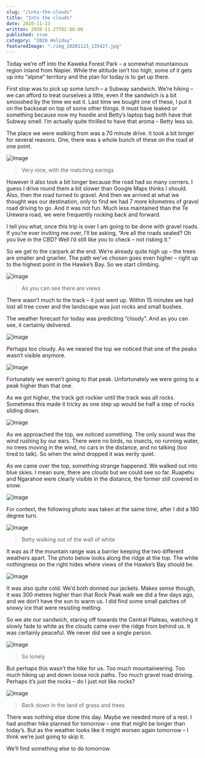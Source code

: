 ```yaml
---
slug: "/into-the-clouds"
title: "Into the clouds"
date: 2020-11-23
written: 2020-11-27T02:00:00
published: true
category: "2020 Holiday"
featuredImage: "./img_20201123_135427.jpg"
---
```


Today we’re off into the Kaweka Forest Park – a somewhat mountainous region inland from Napier. While the altitude isn’t too high, some of it gets up into “alpine” territory and the plan for today is to get up there.

First stop was to pick up some lunch – a Subway sandwich. We’re hiking – we can afford to treat ourselves a little, even if the sandwich is a bit smooshed by the time we eat it. Last time we bought one of these, I put it on the backseat on top of some other things. It must have leaked or something because now my hoodie and Betty’s laptop bag both have that Subway smell. I’m actually quite thrilled to have that aroma – Betty less so.

The place we were walking from was a 70 minute drive. It took a bit longer for several reasons. One, there was a whole bunch of these on the road at one point.

![Image](img_20201123_111841.jpg)

> Very nice, with the matching earings

However it also took a bit longer because the road had so many corners. I guess I drive round them a bit slower than Google Maps thinks I should. Also, then the road turned to gravel. And then we arrived at what we thought was our destination, only to find we had 7 more kilometres of gravel road driving to go. And it was not fun. Much less maintained than the Te Urewera road, we were frequently rocking back and forward.

I tell you what, once this trip is over I am going to be done with gravel roads. If you’re ever inviting me over, I’ll be asking, “Are all the roads sealed? Oh you live in the CBD? Well I’d still like you to check – not risking it.”

So we get to the carpark at the end. We’re already quite high up – the trees are smaller and gnarlier. The path we’ve chosen goes even higher – right up to the highest point in the Hawke’s Bay. So we start climbing.

![Image](img_20201123_123606.jpg)

> As you can see there are views

There wasn’t much to the track – it just went up. Within 15 minutes we had lost all tree cover and the landscape was just rocks and small bushes.

The weather forecast for today was predicting “cloudy”. And as you can see, it certainly delivered.

![Image](img_20201123_130306.jpg)

Perhaps too cloudy. As we neared the top we noticed that one of the peaks wasn’t visible anymore.

![Image](img_20201123_130736.jpg)

Fortunately we weren’t going to that peak. Unfortunately we were going to a peak higher than that one.

As we got higher, the track got rockier until the track was all rocks. Sometimes this made it tricky as one step up would be half a step of rocks sliding down.

![Image](img_20201123_131225.jpg)

As we approached the top, we noticed something. The only sound was the wind rushing by our ears. There were no birds, no insects, no running water, no trees moving in the wind, no cars in the distance, and no talking (too tired to talk). So when the wind dropped it was eerily quiet.

As we came over the top, something strange happened. We walked out into blue skies. I mean sure, there are clouds but we could see so far. Ruapehu and Ngarahoe were clearly visible in the distance, the former still covered in snow.

![Image](img_20201123_135427.jpg)

For context, the following photo was taken at the same time, after I did a 180 degree turn.

![Image](img_20201123_134506.jpg)

> Betty walking out of the wall of white

It was as if the mountain range was a barrier keeping the two different weathers apart. The photo below looks along the ridge at the top. The white nothingness on the right hides where views of the Hawke’s Bay should be.

![Image](img_20201123_140338.jpg)

It was also quite cold. We’d both donned our jackets. Makes sense though, it was 300 metres higher than that Rock Peak walk we did a few days ago, and we don’t have the sun to warm us. I did find some small patches of snowy ice that were resisting melting.

So we ate our sandwich, staring off towards the Central Plateau, watching it slowly fade to white as the clouds came over the ridge from behind us. It was certainly peaceful. We never did see a single person.

![Image](img_20201123_141629.jpg)

> So lonely

But perhaps this wasn’t the hike for us. Too much mountaineering. Too much hiking up and down loose rock paths. Too much gravel road driving. Perhaps it’s just the rocks – do I just not like rocks?

![Image](img_20201123_161849.jpg)

> Back down in the land of grass and trees

There was nothing else done this day. Maybe we needed more of a rest. I had another hike planned for tomorrow – one that might be longer than today’s. But as the weather looks like it might worsen again tomorrow – I think we’re just going to skip it.

We’ll find something else to do tomorrow.